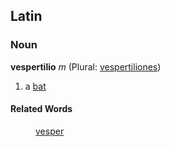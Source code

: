 ==Latin==
===Noun===
'''vespertilio''' ''m'' (Plural: [[vespertiliones]])

#a [[bat]]
====Related Words====
:[[vesper]]